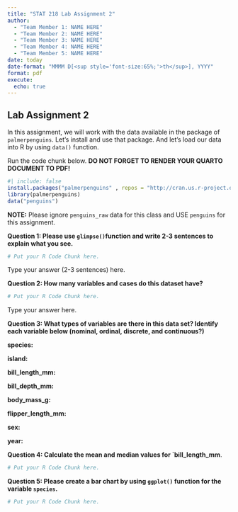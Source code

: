 ```yaml
---
title: "STAT 218 Lab Assignment 2"
author: 
  - "Team Member 1: NAME HERE"
  - "Team Member 2: NAME HERE"
  - "Team Member 3: NAME HERE"
  - "Team Member 4: NAME HERE"
  - "Team Member 5: NAME HERE"
date: today
date-format: "MMMM D[<sup style='font-size:65%;'>th</sup>], YYYY"
format: pdf
execute:
  echo: true
---
```



## Lab Assignment 2

In this assignment, we will work with the data available in the package of `palmerpenguins`. Let's install and use that package. And let's load our data into R by using `data()` function.

Run the code chunk below. __DO NOT FORGET TO RENDER YOUR QUARTO DOCUMENT TO PDF!__

```r
#| include: false
install.packages("palmerpenguins" , repos = "http://cran.us.r-project.org")
library(palmerpenguins)
data("penguins") 
```

__NOTE:__ Please ignore `penguins_raw` data for this class and USE `penguins` for this assignment.

__Question 1: Please use `glimpse()`function and write 2-3 sentences to explain what you see.__


```r

# Put your R Code Chunk here. 

```


Type your answer (2-3 sentences) here.


__Question 2: How many variables and cases do this dataset have?__

```r

# Put your R Code Chunk here. 

```


Type your answer here.


__Question 3: What types of variables are there in this data set? Identify each variable below (nominal, ordinal, discrete, and continuous?)__

__species:__

__island:__

__bill_length_mm:__

__bill_depth_mm:__

__body_mass_g:__

__flipper_length_mm:__

__sex:__

__year:__


__Question 4: Calculate the mean and median values for `bill_length_mm__.

```r

# Put your R Code Chunk here. 

```

__Question 5: Please create a bar chart by using `ggplot()` function for the variable `species`.__

```r

# Put your R Code Chunk here.

```

